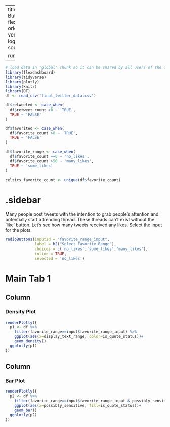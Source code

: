 
---
title: "#Celtics Tweets - Radio Button"
output: 
  flexdashboard::flex_dashboard:
    orientation: columns
    vertical_layout: fill
    logo: logo.png
    source_code: embed
    social: menu

runtime: shiny
---

```r
# load data in 'global' chunk so it can be shared by all users of the dashboard
library(flexdashboard)
library(tidyverse)
library(plotly)
library(knitr)
library(DT)
df <- read_csv('final_twitter_data.csv')

df$retweeted <- case_when(
  df$retweet_count >0 ~ 'TRUE',
  TRUE ~ 'FALSE'
)

df$favorited <- case_when(
  df$favorite_count >0 ~ 'TRUE',
  TRUE ~ 'FALSE'
)

df$favorite_range <- case_when(
  df$favorite_count ==0 ~ 'no_likes',
  df$favorite_count >50 ~ 'many_likes',
  TRUE ~ 'some_likes'
)

celtics_favorite_count <- unique(df$favorite_count)
```

{.sidebar}
=======================================================================

Many people post tweets with the intention to grab people's attention and potentially start a trending thread. These threads can't exist without the 'like' button. Let's see how many tweets received any likes.  Select the input for the plots. 

```r
radioButtons(inputId = "favorite_range_input", 
             label = h2("Select Favorite Range"),
             choices = c('no_likes','some_likes','many_likes'),
             inline = TRUE,
             selected = 'no_likes')
```

Main Tab 1
=======================================================================

Column {data-width=500}
-----------------------------------------------------------------------

### Density Plot

```r
renderPlotly({
  p1 <- df %>% 
    filter(favorite_range==input$favorite_range_input) %>% 
    ggplot(aes(x=display_text_range, color=is_quote_status))+
    geom_density()
  ggplotly(p1)
})
```

Column {data-width=500}
-----------------------------------------------------------------------

### Bar Plot

```r
renderPlotly({
  p2 <- df %>% 
    filter(favorite_range==input$favorite_range_input & possibly_sensitive!='NA') %>%
    ggplot(aes(x=possibly_sensitive, fill=is_quote_status))+
    geom_bar()
  ggplotly(p2)
})
```
